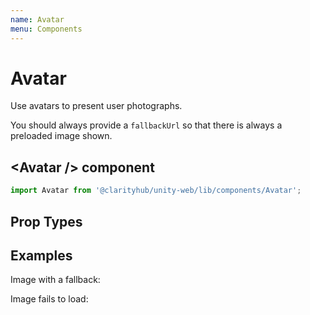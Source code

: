 ```yaml
---
name: Avatar
menu: Components
---
```



# Avatar

Use avatars to present user photographs.

You should always provide a `fallbackUrl` so that there is always
a preloaded image shown.

## \<Avatar /\> component

```js
import Avatar from '@clarityhub/unity-web/lib/components/Avatar';
```

## Prop Types

<PropsTable of={Avatar} />

## Examples

Image with a fallback:

<Playground>
    <Avatar
        url="/public/ivan-avatar.png"
        fallbackUrl="/public/avatar-placeholder.png"
        alt="Ivan's Avatar"
    />
</Playground>

Image fails to load:

<Playground>
    <Avatar
        url="/public/invalid-url.png"
        fallbackUrl="/public/avatar-placeholder.png"
        alt="Ivan's Avatar"
    />
</Playground>